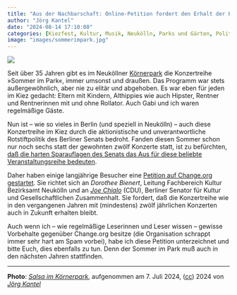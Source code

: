 ```yaml
---
title: "Aus der Nachbarschaft: Online-Petition fordert den Erhalt der Konzertreihe »Sommer im Park«"
author: "Jörg Kantel"
date: "2024-08-14 17:10:00"
categories: [Kiezfest, Kultur, Musik, Neukölln, Parks und Gärten, Politik]
image: "images/sommerimpark.jpg"
---
```


[![](images/sommerimpark-b.jpg)](https://www.flickr.com/photos/schockwellenreiter/53840708997/)

Seit über 35 Jahren gibt es im Neuköllner [Körnerpark](https://de.wikipedia.org/wiki/K%C3%B6rnerpark#) die Konzertreihe »Sommer im Park«, immer umsonst und draußen. Das Programm war stets außergewöhnlich, aber nie zu elitär und abgehoben. Es war eben für jeden im Kiez gedacht: Eltern mit Kindern, Althippies wie auch Hipster, Rentner und Rentnerinnen mit und ohne Rollator. Auch Gabi und ich waren regelmäßige Gäste.

Nun ist -- wie so vieles in Berlin (und speziell in Neukölln) -- auch diese Konzertreihe im Kiez durch die aktionistische und unverantwortliche Rotstiftpolitik des Berliner Senats bedroht. Fanden diesen Sommer schon nur noch sechs statt der gewohnten zwölf Konzerte statt, ist zu befürchten, [daß die harten Sparauflagen des Senats das Aus für diese beliebte Veranstaltungsreihe bedeuten](https://www.berliner-woche.de/neukoelln/c-kultur/online-petition-fordert-den-erhalt-der-konzertreihe-sommer-im-park_a422683).

Daher haben einige langjährige Besucher eine [Petition auf Change.org gestartet](https://www.change.org/p/sommer-im-park-der-konzertreihe-im-k%C3%B6rnerpark-droht-das-aus). Sie richtet sich an *Dorothee Bienert*, Leitung Fachbereich Kultur Bezirksamt Neukölln und an *[Joe Chialo](https://de.wikipedia.org/wiki/Joe_Chialo)* (CDU), Berliner Senator für Kultur und Gesellschaftlichen Zusammenhalt. Sie fordert, daß die Konzertreihe wie in den vergangenen Jahren mit (mindestens) zwölf jährlichen Konzerten auch in Zukunft erhalten bleibt.

Auch wenn ich -- wie regelmäßige Leserinnen und Leser wissen -- gewisse Vorbehalte gegenüber Change.org besitze (die Organisation schrappt immer sehr hart am Spam vorbei), habe ich diese Petition unterzeichnet und bitte Euch, dies ebenfalls zu tun. Denn der Sommer im Park muß auch in den nächsten Jahren stattfinden.

---

**Photo**: *[Salsa im Körnerpark](https://www.flickr.com/photos/schockwellenreiter/53840708997/)*, aufgenommen am 7. Juli 2024, ([cc](http://creativecommons.org/licenses/by-nc-nd/2.0/)) 2024 von *[Jörg Kantel](http://cognitiones.kantel-chaos-team.de/cv.html)*